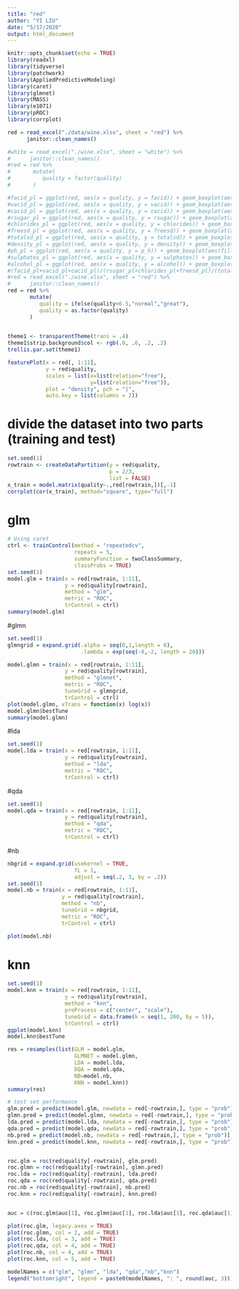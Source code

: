 ```yaml
---
title: "red"
author: "YI LIU"
date: "5/17/2020"
output: html_document
---
```


```r
knitr::opts_chunk$set(echo = TRUE)
library(readxl)
library(tidyverse)
library(patchwork)
library(AppliedPredictiveModeling)
library(caret)
library(glmnet)
library(MASS)
library(e1071)
library(pROC)
library(corrplot)
```

```r
red = read_excel("./data/wine.xlsx", sheet = "red") %>% 
      janitor::clean_names() 

#white = read_excel("./wine.xlsx", sheet = "white") %>% 
#      janitor::clean_names()
#red = red %>% 
#       mutate(
#          quality = factor(quality)
#       )

#facid_pl = ggplot(red, aes(x = quality, y = facid)) + geom_boxplot(aes(fill=quality)) + theme_bw()+theme(legend.position = "none")
#vacid_pl = ggplot(red, aes(x = quality, y = vacid)) + geom_boxplot(aes(fill=quality)) + theme_bw()+theme(legend.position = "none")
#cacid_pl = ggplot(red, aes(x = quality, y = cacid)) + geom_boxplot(aes(fill=quality)) + theme_bw()+theme(legend.position = "none")
#rsugar_pl = ggplot(red, aes(x = quality, y = rsugar)) + geom_boxplot(aes(fill=quality)) + theme_bw()+theme(legend.position = "none")
#chlorides_pl = ggplot(red, aes(x = quality, y = chlorides)) + geom_boxplot(aes(fill=quality)) + theme_bw()+theme(legend.position = "none")
#freesd_pl = ggplot(red, aes(x = quality, y = freesd)) + geom_boxplot(aes(fill=quality)) + theme_bw()+theme(legend.position = "none")
#totalsd_pl = ggplot(red, aes(x = quality, y = totalsd)) + geom_boxplot(aes(fill=quality)) + theme_bw()+theme(legend.position = "none")
#density_pl = ggplot(red, aes(x = quality, y = density)) + geom_boxplot(aes(fill=quality)) + theme_bw()+theme(legend.position = "none")
#ph_pl = ggplot(red, aes(x = quality, y = p_h)) + geom_boxplot(aes(fill=quality)) + theme_bw()+theme(legend.position = "none")
#sulphates_pl = ggplot(red, aes(x = quality, y = sulphates)) + geom_boxplot(aes(fill=quality)) + theme_bw()+theme(legend.position = "none")
#alcohol_pl = ggplot(red, aes(x = quality, y = alcohol)) + geom_boxplot(aes(fill=quality)) + theme_bw()+theme(legend.position = "none")
#(facid_pl+vacid_pl+cacid_pl)/(rsugar_pl+chlorides_pl+freesd_pl)/(totalsd_pl+density_pl+ph_pl)/(sulphates_pl+alcohol_pl)
#red = read_excel("./wine.xlsx", sheet = "red") %>% 
#      janitor::clean_names() 
red = red %>% 
       mutate(
          quality = ifelse(quality<6.5,"normal","great"),
          quality = as.factor(quality)
       )
      
```

```r
theme1 <- transparentTheme(trans = .4)
theme1$strip.background$col <- rgb(.0, .6, .2, .2) 
trellis.par.set(theme1)

featurePlot(x = red[, 1:11], 
            y = red$quality,
            scales = list(x=list(relation="free"), 
                          y=list(relation="free")),
            plot = "density", pch = "|", 
            auto.key = list(columns = 2))

```
# divide the dataset into two parts (training and test)
```r
set.seed(1)
rowtrain <- createDataPartition(y = red$quality,
                                p = 2/3,
                                list = FALSE)
x_train = model.matrix(quality~.,red[rowtrain,])[,-1]
corrplot(cor(x_train), method="square", type="full")
```

# glm
```r
# Using caret
ctrl <- trainControl(method = "repeatedcv",
                     repeats = 5,
                     summaryFunction = twoClassSummary,
                     classProbs = TRUE)
set.seed(1)
model.glm = train(x = red[rowtrain, 1:11],
                  y = red$quality[rowtrain],
                  method = "glm",
                  metric = "ROC",
                  trControl = ctrl)
summary(model.glm)

```

#glmn
```r
set.seed(1)
glmngrid = expand.grid(.alpha = seq(0,1,length = 6),
                       .lambda = exp(seq(-8,-2, length = 20)))

model.glmn = train(x = red[rowtrain, 1:11],
                  y = red$quality[rowtrain],
                  method = "glmnet",
                  metric = "ROC",
                  tuneGrid = glmngrid,
                  trControl = ctrl)
plot(model.glmn, xTrans = function(x) log(x))
model.glmn$bestTune
summary(model.glmn)
```

#lda
```r
set.seed(1)
model.lda = train(x = red[rowtrain, 1:11],
                  y = red$quality[rowtrain],
                  method = "lda",
                  metric = "ROC",
                  trControl = ctrl)
```

#qda
```r
set.seed(1)
model.qda = train(x = red[rowtrain, 1:11],
                  y = red$quality[rowtrain],
                  method = "qda",
                  metric = "ROC",
                  trControl = ctrl)
```
#nb
```r

nbgrid = expand.grid(usekernel = TRUE,
                     fL = 1,
                     adjust = seq(.2, 3, by = .2))
set.seed(1)
model.nb = train(x = red[rowtrain, 1:11],
                 y = red$quality[rowtrain],
                 method = "nb",
                 tuneGrid = nbgrid,
                 metric = "ROC",
                 trControl = ctrl)

plot(model.nb)
```


# knn
```r
set.seed(1)
model.knn = train(x = red[rowtrain, 1:11],
                  y = red$quality[rowtrain],
                  method = "knn",
                  preProcess = c("center", "scale"),
                  tuneGrid = data.frame(k = seq(1, 200, by = 5)),
                  trControl = ctrl)
ggplot(model.knn)
model.knn$bestTune
```

```r
res = resamples(list(GLM = model.glm, 
                     GLMNET = model.glmn,
                     LDA = model.lda,
                     DQA = model.qda,
                     NB=model.nb,
                     KNN = model.knn))
summary(res)
```

```r
# test set performance
glm.pred = predict(model.glm, newdata = red[-rowtrain,], type = "prob")[,2]
glmn.pred = predict(model.glmn, newdata = red[-rowtrain,], type = "prob")[,2]
lda.pred = predict(model.lda, newdata = red[-rowtrain,], type = "prob")[,2]
qda.pred = predict(model.qda, newdata = red[-rowtrain,], type = "prob")[,2]
nb.pred = predict(model.nb, newdata = red[-rowtrain,], type = "prob")[,2]
knn.pred = predict(model.knn, newdata = red[-rowtrain,], type = "prob")[,2]


roc.glm = roc(red$quality[-rowtrain], glm.pred)
roc.glmn = roc(red$quality[-rowtrain], glmn.pred)
roc.lda = roc(red$quality[-rowtrain], lda.pred)
roc.qda = roc(red$quality[-rowtrain], qda.pred)
roc.nb = roc(red$quality[-rowtrain], nb.pred)
roc.knn = roc(red$quality[-rowtrain], knn.pred)


auc = c(roc.glm$auc[1], roc.glmn$auc[1], roc.lda$auc[1], roc.qda$auc[1], roc.nb$auc[1], roc.knn$auc[1])

plot(roc.glm, legacy.axes = TRUE)
plot(roc.glmn, col = 2, add = TRUE)
plot(roc.lda, col = 3, add = TRUE)
plot(roc.qda, col = 4, add = TRUE)
plot(roc.nb, col = 4, add = TRUE)
plot(roc.knn, col = 5, add = TRUE)

modelNames = c("glm", "glmn", "lda", "qda","nb","knn")
legend("bottomright", legend = paste0(modelNames, ": ", round(auc, 3)))
```



